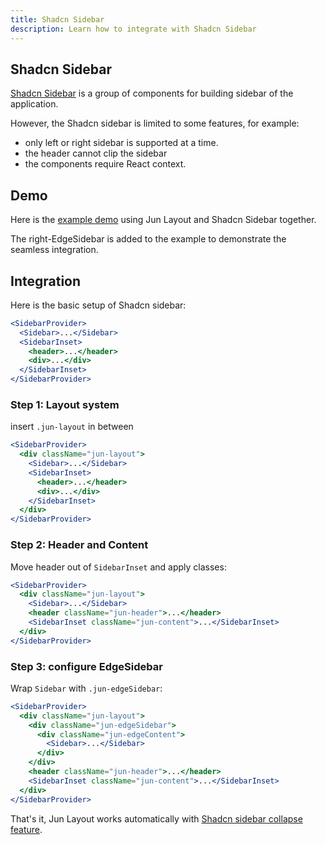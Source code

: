 ```yaml
---
title: Shadcn Sidebar
description: Learn how to integrate with Shadcn Sidebar
---
```


## Shadcn Sidebar

[Shadcn Sidebar](https://ui.shadcn.com/docs/components/sidebar) is a group of components for building sidebar of the application.

However, the Shadcn sidebar is limited to some features, for example:

- only left or right sidebar is supported at a time.
- the header cannot clip the sidebar
- the components require React context.

## Demo

Here is the [example demo](/examples/shadcn-sidebar) using Jun Layout and Shadcn Sidebar together.

The right-EdgeSidebar is added to the example to demonstrate the seamless integration.

## Integration

Here is the basic setup of Shadcn sidebar:

```jsx showLineNumbers
<SidebarProvider>
  <Sidebar>...</Sidebar>
  <SidebarInset>
    <header>...</header>
    <div>...</div>
  </SidebarInset>
</SidebarProvider>
```

### Step 1: Layout system

insert `.jun-layout` in between

```jsx {2,8} showLineNumbers
<SidebarProvider>
  <div className="jun-layout">
    <Sidebar>...</Sidebar>
    <SidebarInset>
      <header>...</header>
      <div>...</div>
    </SidebarInset>
  </div>
</SidebarProvider>
```

### Step 2: Header and Content

Move header out of `SidebarInset` and apply classes:

```jsx {4-5} showLineNumbers
<SidebarProvider>
  <div className="jun-layout">
    <Sidebar>...</Sidebar>
    <header className="jun-header">...</header>
    <SidebarInset className="jun-content">...</SidebarInset>
  </div>
</SidebarProvider>
```

### Step 3: configure EdgeSidebar

Wrap `Sidebar` with `.jun-edgeSidebar`:

```jsx {3-4,6-7} showLineNumbers
<SidebarProvider>
  <div className="jun-layout">
    <div className="jun-edgeSidebar">
      <div className="jun-edgeContent">
        <Sidebar>...</Sidebar>
      </div>
    </div>
    <header className="jun-header">...</header>
    <SidebarInset className="jun-content">...</SidebarInset>
  </div>
</SidebarProvider>
```

That's it, Jun Layout works automatically with [Shadcn sidebar collapse feature](https://ui.shadcn.com/docs/components/sidebar#collapsible).
